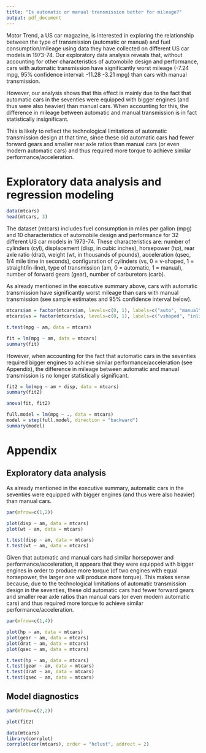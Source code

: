 ```yaml
---
title: "Is automatic or manual transmission better for mileage?"
output: pdf_document
---
```


Motor Trend, a US car magazine, is interested in exploring the relationship between the type of transmission (automatic or manual) and fuel consumption/mileage using data they have collected on different US car models in 1973-74. Our exploratory data analysis reveals that, without accounting for other characteristics of automobile design and performance, cars with automatic transmission have significantly worst mileage (-7.24 mpg, 95% confidence interval:
 -11.28 -3.21 mpg) than cars with manual transmission. 
 
However, our analysis shows that this effect is mainly due to the fact that automatic cars in the seventies were equipped with bigger engines (and thus were also heavier) than manual cars. When accounting for this, the difference in mileage between automatic and manual transmission is in fact statistically insignificant.

This is likely to reflect the technological limitations of automatic transmission design at that time, since these old automatic cars had fewer forward gears and smaller rear axle ratios than manual cars (or even modern automatic cars) and thus required more torque to achieve similar performance/acceleration.

# Exploratory data analysis and regression modeling

```r
data(mtcars)
head(mtcars, 3)
```

The dataset (mtcars) includes fuel consumption in miles per gallon (mpg) and 10 characteristics of automobile design and performance for 32 different US car models in 1973-74. These characteristics are: number of cylinders (cyl), displacement (disp, in cubic inches), horsepower (hp), rear axle ratio (drat), weight (wt, in thousands of pounds), acceleration (qsec, 1/4 mile time in seconds), configuration of cylinders (vs, 0 = v-shaped, 1 = straight/in-line), type of transmission (am, 0 = automatic, 1 = manual), number of forward gears (gear), number of carburetors (carb).

As already mentioned in the executive summary above, cars with automatic transmission have significantly worst mileage than cars with manual transmission (see sample estimates and 95% confidence interval below).

```r
mtcars$am = factor(mtcars$am, levels=c(0, 1), labels=c("auto", "manual"), ordered=FALSE)
mtcars$vs = factor(mtcars$vs, levels=c(0, 1), labels=c("vshaped", "inline"), ordered=FALSE)
```

```r
t.test(mpg ~ am, data = mtcars)
```

```r
fit = lm(mpg ~ am, data = mtcars)
summary(fit)
```

However, when accounting for the fact that automatic cars in the seventies required bigger engines to achieve similar performance/acceleration (see Appendix), the difference in mileage between automatic and manual transmission is no longer statistically significant.

```r
fit2 = lm(mpg ~ am + disp, data = mtcars)
summary(fit2)
```


```r
anova(fit, fit2)
```

```r
full.model = lm(mpg ~ ., data = mtcars)
model = step(full.model, direction = "backward")
summary(model)
```

# Appendix

## Exploratory data analysis

As already mentioned in the executive summary, automatic cars in the seventies were equipped with bigger engines (and thus were also heavier) than manual cars.

```r
par(mfrow=c(1,2))

plot(disp ~ am, data = mtcars)
plot(wt ~ am, data = mtcars)

t.test(disp ~ am, data = mtcars)
t.test(wt ~ am, data = mtcars)
```

Given that automatic and manual cars had similar horsepower and performance/acceleration, it appears that they were equipped with bigger engines in order to produce more torque (of two engines with equal horsepower, the larger one will produce more torque). This makes sense because, due to the technological limitations of automatic transmission design in the seventies, these old automatic cars had fewer forward gears and smaller rear axle ratios than manual cars (or even modern automatic cars) and thus required more torque to achieve similar performance/acceleration.

```r
par(mfrow=c(1,4))

plot(hp ~ am, data = mtcars)
plot(gear ~ am, data = mtcars)
plot(drat ~ am, data = mtcars)
plot(qsec ~ am, data = mtcars)

t.test(hp ~ am, data = mtcars)
t.test(gear ~ am, data = mtcars)
t.test(drat ~ am, data = mtcars)
t.test(qsec ~ am, data = mtcars)
```

## Model diagnostics

```r
par(mfrow=c(2,2))

plot(fit2)
```

```r
data(mtcars)
library(corrplot)
corrplot(cor(mtcars), order = "hclust", addrect = 2)
```
